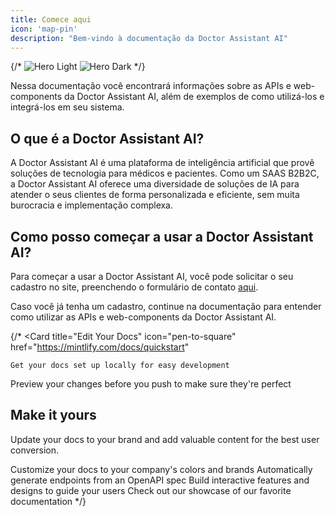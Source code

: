```yaml
---
title: Comece aqui
icon: 'map-pin'
description: "Bem-vindo à documentação da Doctor Assistant AI"
---
```


{/* <img
  className="block dark:hidden"
  src="/images/hero-light.png"
  alt="Hero Light"
/>
<img
  className="hidden dark:block"
  src="/images/hero-dark.png"
  alt="Hero Dark"
/> */}

Nessa documentação você encontrará informações sobre as APIs e web-components da Doctor Assistant AI, 
além de exemplos de como utilizá-los e integrá-los em seu sistema.

## O que é a Doctor Assistant AI?

A Doctor Assistant AI é uma plataforma de inteligência artificial que provê soluções de tecnologia para médicos e pacientes. 
Como um SAAS B2B2C, a Doctor Assistant AI oferece uma diversidade de soluções de IA para atender o seus clientes de forma 
personalizada e eficiente, sem muita burocracia e implementação complexa.

## Como posso começar a usar a Doctor Assistant AI?

Para começar a usar a Doctor Assistant AI, você pode solicitar o seu cadastro no site, preenchendo o formulário de 
contato [aqui](https://www.doctorassistant.ai/prontuario/#contato).

Caso você já tenha um cadastro, continue na documentação para entender como utilizar as APIs e web-components da 
Doctor Assistant AI.

{/* <CardGroup cols={2}>
  <Card
    title="Edit Your Docs"
    icon="pen-to-square"
    href="https://mintlify.com/docs/quickstart"
  >
    Get your docs set up locally for easy development
  </Card>
  <Card
    title="Preview Changes"
    icon="image"
    href="https://mintlify.com/docs/development"
  >
    Preview your changes before you push to make sure they're perfect
  </Card>
</CardGroup>

## Make it yours

Update your docs to your brand and add valuable content for the best user conversion.

<CardGroup cols={2}>
  <Card
    title="Customize Style"
    icon="palette"
    href="https://mintlify.com/docs/settings/global"
  >
    Customize your docs to your company's colors and brands
  </Card>
  <Card
    title="Reference APIs"
    icon="code"
    href="https://mintlify.com/docs/api-playground/openapi"
  >
    Automatically generate endpoints from an OpenAPI spec
  </Card>
  <Card
    title="Add Components"
    icon="screwdriver-wrench"
    href="https://mintlify.com/docs/content/components/accordions"
  >
    Build interactive features and designs to guide your users
  </Card>
  <Card
    title="Get Inspiration"
    icon="stars"
    href="https://mintlify.com/customers"
  >
    Check out our showcase of our favorite documentation
  </Card>
</CardGroup> */}
